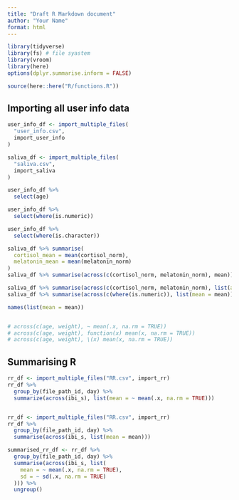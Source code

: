 ```yaml
---
title: "Draft R Markdown document"
author: "Your Name"
format: html
---
```


```r
library(tidyverse)
library(fs) # file syastem
library(vroom)
library(here)
options(dplyr.summarise.inform = FALSE)

source(here::here("R/functions.R"))
```


## Importing all user info data
```r
user_info_df <- import_multiple_files(
  "user_info.csv",
  import_user_info
)

saliva_df <- import_multiple_files(
  "saliva.csv",
  import_saliva
)

user_info_df %>%
  select(age)

user_info_df %>%
  select(where(is.numeric))

user_info_df %>%
  select(where(is.character))

saliva_df %>% summarise(
  cortisol_mean = mean(cortisol_norm),
  melatonin_mean = mean(melatonin_norm)
)
saliva_df %>% summarise(across(c(cortisol_norm, melatonin_norm), mean))

saliva_df %>% summarise(across(c(cortisol_norm, melatonin_norm), list(average = mean, sd = sd)))
saliva_df %>% summarise(across(c(where(is.numeric)), list(mean = mean)))

names(list(mean = mean))


# across(c(age, weight), ~ mean(.x, na.rm = TRUE))
# across(c(age, weight), function(x) mean(x, na.rm = TRUE))
# across(c(age, weight), \(x) mean(x, na.rm = TRUE))
```


## Summarising R
```r
rr_df <- import_multiple_files("RR.csv", import_rr)
rr_df %>%
  group_by(file_path_id, day) %>%
  summarize(across(ibi_s), list(mean = ~ mean(.x, na.rm = TRUE)))


rr_df <- import_multiple_files("RR.csv", import_rr)
rr_df %>%
  group_by(file_path_id, day) %>%
  summarise(across(ibi_s, list(mean = mean)))

summarised_rr_df <- rr_df %>%
  group_by(file_path_id, day) %>%
  summarise(across(ibi_s, list(
    mean = ~ mean(.x, na.rm = TRUE),
    sd = ~ sd(.x, na.rm = TRUE)
  ))) %>%
  ungroup()
```
